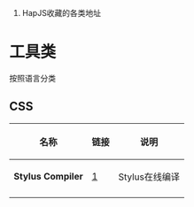 # HapJS收藏的各类地址


= =

= 工具类 =

按照语言分类

== CSS ==

{|
! 名称 !! 链接 !! 说明
|-
| '''Stylus Compiler''' || [http://beautifytools.com/stylus-compiler.php] || Stylus在线编译
|-
|}
